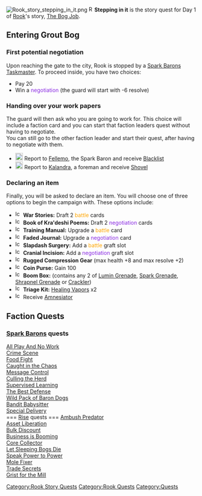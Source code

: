[[File:Rook_story_stepping_in_it.png|frameless|right]]
[[File:Rook_story_stepping_in_it.png|15px]]'''Stepping in it''' is the story quest for Day 1 of [[Rook]]'s story, [[The Bog Job]].
== Entering Grout Bog ==
=== First potential negotiation ===
Upon reaching the gate to the city, Rook is stopped by a [[Spark Barons Taskmaster]]. To proceed inside, you have two choices:
* Pay 20 {{shills}}
* Win a <span style="color:BlueViolet">negotiation</span> (the guard will start with -6 resolve)

=== Handing over your work papers ===
The guard will then ask who you are going to work for. This choice will include a faction card and you can start that faction leaders quest without having to negotiate.<br>
You can still go to the other faction leader and start their quest, after having to negotiate with them.
* [[File:Rook story work for fellemo.png|20px]] Report to [[Fellemo]], the Spark Baron and receive [[Blacklist]]
* [[File:Rook story work for kalandra.png|20px]] Report to [[Kalandra]], a foreman and receive [[Shovel]]

=== Declaring an item ===
Finally, you will be asked to declare an item. You will choose one of three options to begin the campaign with. These options include:
*[[File:Ic acquire combat.png|17px]] '''War Stories:''' Draft 2 <span style="color:orange">battle</span> cards
*[[File:Ic acquire negotiation.png|17px]] '''Book of Kra'deshi Poems:''' Draft 2 <span style="color:BlueViolet">negotiation</span> cards
*[[File:Ic levelup upgradecombat.png|17px]] '''Training Manual:''' Upgrade a <span style="color:orange">battle</span> card
*[[File:Ic levelup upgradenegotiation.png|17px]] '''Faded Journal:''' Upgrade a <span style="color:BlueViolet">negotiation</span> card
*[[File:Ic nav graft.png|17px]] '''Slapdash Surgery:''' Add a <span style="color:orange">battle</span> graft slot
*[[File:Ic nav graft.png|17px]] '''Cranial Incision:''' Add a <span style="color:BlueViolet">negotiation</span> graft slot
*[[File:Ic_nav_heal.png|17px]] '''Rugged Compression Gear''' (max health +8 and max resolve +2)
*[[File:Ic nav shills.png|17px]] '''Coin Purse:''' Gain 100 {{shills}}
*[[File:Ic nav give.png|17px]] '''Boom Box:''' (contains any 2 of [[Lumin Grenade]], [[Spark Grenade]], [[Shrapnel Grenade]] or [[Crackler]])
*[[File:Ic nav give.png|17px]] '''Triage Kit:''' [[Healing Vapors]] x2
*[[File:Ic nav give.png|17px]] Receive [[Amnesiator]]

[[Category:Rook Story Quests]]

== Faction Quests ==

=== [[Spark Barons]] quests ===
[[All Play And No Work]]<br>
[[Crime Scene]]<br>
[[Food Fight]]<br>
[[Caught in the Chaos]]<br>
[[Message Control]]<br>
[[Culling the Herd]]<br>
[[Supervised Learning]]<br>
[[The Best Defense]]<br>
[[Wild Pack of Baron Dogs]]<br>
[[Bandit Babysitter]]<br>
[[Special Delivery]]<br>
=== [[Rise]] quests ===
[[Ambush Predator]]<br>
[[Asset Liberation]]<br>
[[Bulk Discount]]<br>
[[Business is Booming]]<br>
[[Core Collector]]<br>
[[Let Sleeping Bogs Die]]<br>
[[Speak Power to Power]]<br>
[[Mole Fixer]]<br>
[[Trade Secrets]]<br>
[[Grist for the Mill]]

[[Category:Rook Quests]]
[[Category:Quests]]